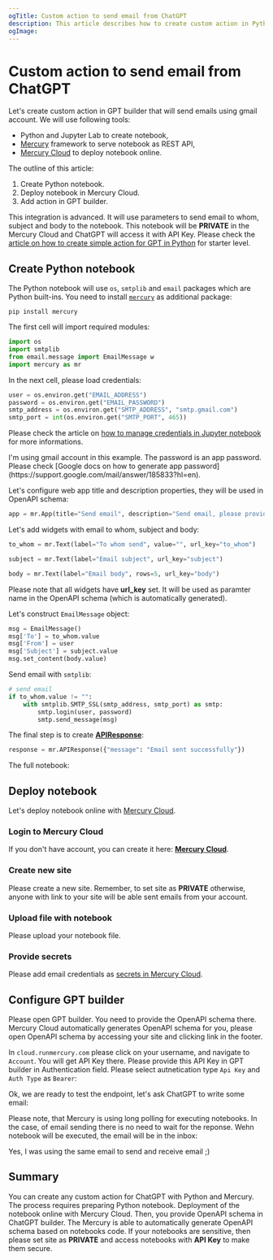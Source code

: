 ```yaml
---
ogTitle: Custom action to send email from ChatGPT
description: This article describes how to create custom action in Python for sending emails from ChatGPT.
ogImage:
---
```




# Custom action to send email from ChatGPT

Let's create custom action in GPT builder that will send emails using gmail account. We will use following tools:

- Python and Jupyter Lab to create notebook,
- [Mercury](https://github.com/mljar/mercury) framework to serve notebook as REST API,
- [Mercury Cloud](/pricing/) to deploy notebook online.

The outline of this article:
1. Create Python notebook.
2. Deploy notebook in Mercury Cloud.
3. Add action in GPT builder.

This integration is advanced. It will use parameters to send email to whom, subject and body to the notebook. This notebook will be **PRIVATE** in the Mercury Cloud and ChatGPT will access it with API Key. Please check the [article on how to create simple action for GPT in Python](/use/gpt-builder-action/) for starter level.

## Create Python notebook

The Python notebook will use `os`, `smtplib` and `email` packages which are Python built-ins. You need to install [`mercury`](https://github.com/mljar/mercury) as additional package:

```
pip install mercury
```

The first cell will import required modules:

```python
import os
import smtplib
from email.message import EmailMessage w
import mercury as mr
```

In the next cell, please load credentials:

```python
user = os.environ.get("EMAIL_ADDRESS")
password = os.environ.get("EMAIL_PASSWORD")
smtp_address = os.environ.get("SMTP_ADDRESS", "smtp.gmail.com")
smtp_port = int(os.environ.get("SMTP_PORT", 465))
```

Please check the article on [how to manage credentials in Jupyter notebook](https://mljar.com/blog/jupyter-notebook-credentials/) for more informations. 

<Callout type="info">
I'm using gmail account in this example. The password is an app password. Please check [Google docs on how to generate app password](https://support.google.com/mail/answer/185833?hl=en).
</Callout>

Let's configure web app title and description properties, they will be used in OpenAPI schema:
```python
app = mr.App(title="Send email", description="Send email, please provide to whom address, subject and message body")
```

Let's add widgets with email to whom, subject and body:
```python
to_whom = mr.Text(label="To whom send", value="", url_key="to_whom")
```
```python
subject = mr.Text(label="Email subject", url_key="subject")
```
```python
body = mr.Text(label="Email body", rows=5, url_key="body")
```

Please note that all widgets have **url_key** set. It will be used as paramter name in the OpenAPI schema (which is automatically generated).

Let's construct `EmailMessage` object:

```python
msg = EmailMessage()
msg['To'] = to_whom.value
msg['From'] = user
msg['Subject'] = subject.value
msg.set_content(body.value)
```

Send email with `smtplib`:

```python
# send email
if to_whom.value != "":
    with smtplib.SMTP_SSL(smtp_address, smtp_port) as smtp:
        smtp.login(user, password)
        smtp.send_message(msg)
```

The final step is to create [**APIResponse**](/docs/output-widgets/apiresponse/):

```python
response = mr.APIResponse({"message": "Email sent successfully"})
```

The full notebook:
<Screenshot src={notebookPng} alt="Notebook for sending email" />


## Deploy notebook

Let's deploy notebook online with [Mercury Cloud](/pricing/). 

<div className="steps-container">

### Login to Mercury Cloud

If you don't have account, you can create it here: [**Mercury Cloud**](https://cloud.runmercury.com/register).

### Create new site

Please create a new site. Remember, to set site as **PRIVATE** otherwise, anyone with link to your site will be able sent emails from your account.

<Screenshot src={createSitePng} alt="Create Site in Mercury Cloud" />

### Upload file with notebook

Please upload your notebook file.

### Provide secrets

Please add email credentials as [secrets in Mercury Cloud](/docs/secrets/).

</div>

## Configure GPT builder

Please open GPT builder. You need to provide the OpenAPI schema there. Mercury Cloud automatically generates OpenAPI schema for you, please open OpenAPI schema by accessing your site and clicking link in the footer.

<Screenshot src={gptBuilderPng} alt="Configure GPT builder with OpenAPI schema" />

In `cloud.runmercury.com` please click on your username, and navigate to `Account`. You will get API Key there. Please provide this API Key in GPT builder in Authentication field. Please select autnetication type `Api Key` and `Auth Type` as `Bearer`:

<Screenshot src={setAuthPng} alt="Add authentication to your notebook" />

Ok, we are ready to test the endpoint, let's ask ChatGPT to write some email:

<Screenshot src={emailSentPng} alt="Email sent from ChatGPT" />

Please note, that Mercury is using long polling for executing notebooks. In the case, of email sending there is no need to wait for the reponse. Wehn notebook will be executed, the email will be in the inbox:

<Screenshot src={gmailPng} alt="Gmail view of emial from ChatGPT" />

Yes, I was using the same email to send and receive email ;)

## Summary

You can create any custom action for ChatGPT with Python and Mercury. The process requires preparing Python notebook. Deployment of the notebook online with Mercury Cloud. Then, you provide OpenAPI schema in ChatGPT builder. The Mercury is able to automatically generate OpenAPI schema based on notebooks code. If your notebooks are sensitive, then please set site as **PRIVATE** and access notebooks with **API Key** to make them secure.
